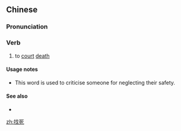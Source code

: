 ==Chinese==
{{zh-forms}}

===Pronunciation===
{{zh-pron
|m=zhǎosǐ
|c=zaau2 sei2
|cat=v
}}

===Verb===
{{zh-verb}}

# to [[court]] [[death]]

====Usage notes====
* This word is used to criticise someone for neglecting their safety.

====See also====
* {{zh-l|作死}}

[[zh:找死]]